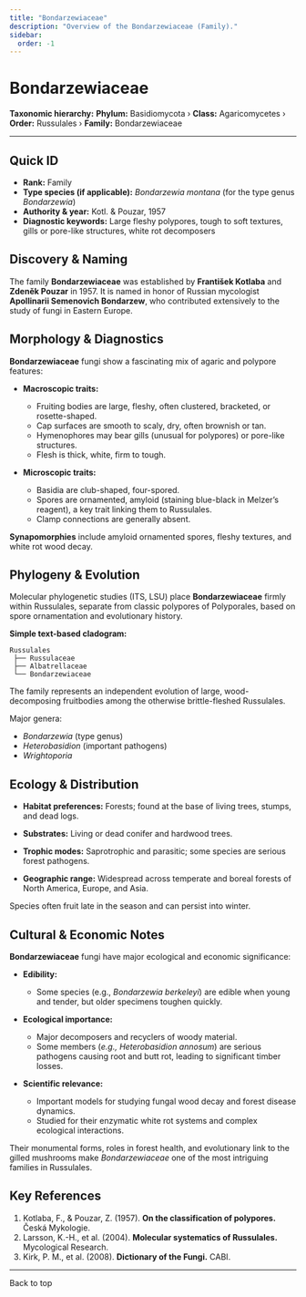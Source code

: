 ```yaml
---
title: "Bondarzewiaceae"
description: "Overview of the Bondarzewiaceae (Family)."
sidebar:
  order: -1
---
```



# Bondarzewiaceae <Badge variant="note" text="Family" />

**Taxonomic hierarchy:** **Phylum:** Basidiomycota › **Class:** Agaricomycetes › **Order:** Russulales › **Family:** Bondarzewiaceae

---

## Quick ID
* **Rank:** Family  
* **Type species (if applicable):** _Bondarzewia montana_ (for the type genus _Bondarzewia_)  
* **Authority & year:** Kotl. & Pouzar, 1957  
* **Diagnostic keywords:** Large fleshy polypores, tough to soft textures, gills or pore-like structures, white rot decomposers  

## Discovery & Naming
The family **Bondarzewiaceae** was established by **František Kotlaba** and **Zdeněk Pouzar** in 1957. It is named in honor of Russian mycologist **Apollinarii Semenovich Bondarzew**, who contributed extensively to the study of fungi in Eastern Europe.

## Morphology & Diagnostics
**Bondarzewiaceae** fungi show a fascinating mix of agaric and polypore features:

- **Macroscopic traits:**
  - Fruiting bodies are large, fleshy, often clustered, bracketed, or rosette-shaped.
  - Cap surfaces are smooth to scaly, dry, often brownish or tan.
  - Hymenophores may bear gills (unusual for polypores) or pore-like structures.
  - Flesh is thick, white, firm to tough.

- **Microscopic traits:**
  - Basidia are club-shaped, four-spored.
  - Spores are ornamented, amyloid (staining blue-black in Melzer’s reagent), a key trait linking them to Russulales.
  - Clamp connections are generally absent.

**Synapomorphies** include amyloid ornamented spores, fleshy textures, and white rot wood decay.

## Phylogeny & Evolution
Molecular phylogenetic studies (ITS, LSU) place **Bondarzewiaceae** firmly within Russulales, separate from classic polypores of Polyporales, based on spore ornamentation and evolutionary history.

**Simple text-based cladogram:**
```
Russulales
 ├── Russulaceae
 ├── Albatrellaceae
 └── Bondarzewiaceae
```
The family represents an independent evolution of large, wood-decomposing fruitbodies among the otherwise brittle-fleshed Russulales.

Major genera:

- _Bondarzewia_ (type genus)
- _Heterobasidion_ (important pathogens)
- _Wrightoporia_

## Ecology & Distribution
- **Habitat preferences:** Forests; found at the base of living trees, stumps, and dead logs.
- **Substrates:** Living or dead conifer and hardwood trees.
- **Trophic modes:** Saprotrophic and parasitic; some species are serious forest pathogens.

- **Geographic range:** Widespread across temperate and boreal forests of North America, Europe, and Asia.

Species often fruit late in the season and can persist into winter.

## Cultural & Economic Notes
**Bondarzewiaceae** fungi have major ecological and economic significance:

- **Edibility:**
  - Some species (e.g., _Bondarzewia berkeleyi_) are edible when young and tender, but older specimens toughen quickly.

- **Ecological importance:**
  - Major decomposers and recyclers of woody material.
  - Some members (_e.g., Heterobasidion annosum_) are serious pathogens causing root and butt rot, leading to significant timber losses.

- **Scientific relevance:**
  - Important models for studying fungal wood decay and forest disease dynamics.
  - Studied for their enzymatic white rot systems and complex ecological interactions.

Their monumental forms, roles in forest health, and evolutionary link to the gilled mushrooms make _Bondarzewiaceae_ one of the most intriguing families in Russulales.

## Key References
1. Kotlaba, F., & Pouzar, Z. (1957). **On the classification of polypores.** Česká Mykologie.  
2. Larsson, K.-H., et al. (2004). **Molecular systematics of Russulales.** Mycological Research.  
3. Kirk, P. M., et al. (2008). **Dictionary of the Fungi.** CABI.

---

<LinkButton href="#top" variant="minimal" icon="arrow-up">
  Back to top
</LinkButton>
